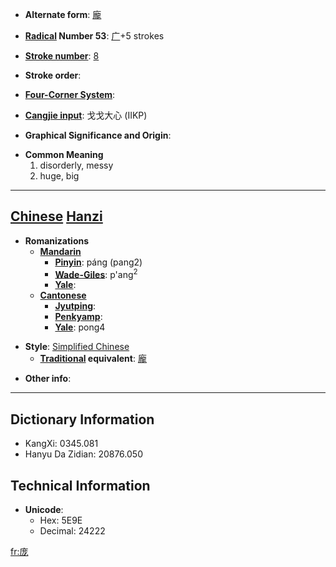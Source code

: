 * '''Alternate form''': [[龐]]

* '''[[Wiktionary:Chinese radical index| Radical]] Number 53''': [[Wiktionary:Chinese radical index 广|广]]+5 strokes

* '''[[Wiktionary:Chinese total strokes index|Stroke number]]''': [[Wiktionary:Chinese total strokes index 8|8]]

* '''Stroke order''': 

* '''[[Wiktionary:Chinese four corner index|Four-Corner System]]''': 

* '''[[Wiktionary:Chinese Cangjie index|Cangjie input]]''': 戈戈大心 (IIKP)

* '''Graphical Significance and Origin''': 

* '''Common Meaning'''
*#disorderly, messy
*# huge, big


----

== [[Chinese]] [[Hanzi]] ==

* '''Romanizations'''
** '''[[Mandarin]]'''
*** '''[[Pinyin]]''': páng (pang2)
*** '''[[Wade-Giles]]''': p'ang<sup>2</sup>
*** '''[[Yale]]''': 
** '''[[Cantonese]]'''
*** '''[[Jyutping]]''':
*** '''[[Penkyamp]]''': 
*** '''[[Yale]]''': pong4

* '''Style''': [[Simplified Chinese]] 
** '''[[Traditional Chinese|Traditional]] equivalent''': [[龐]]

* '''Other info''': 

----

== Dictionary Information ==

* KangXi: 0345.081
* Hanyu Da Zidian: 20876.050

== Technical Information ==

* '''Unicode''':
** Hex: 5E9E
** Decimal: 24222

[[fr:庞]]